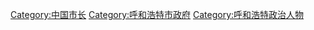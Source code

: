 [[Category:中国市长|Category:中国市长]]
[[Category:呼和浩特市政府|Category:呼和浩特市政府]]
[[Category:呼和浩特政治人物|Category:呼和浩特政治人物]]